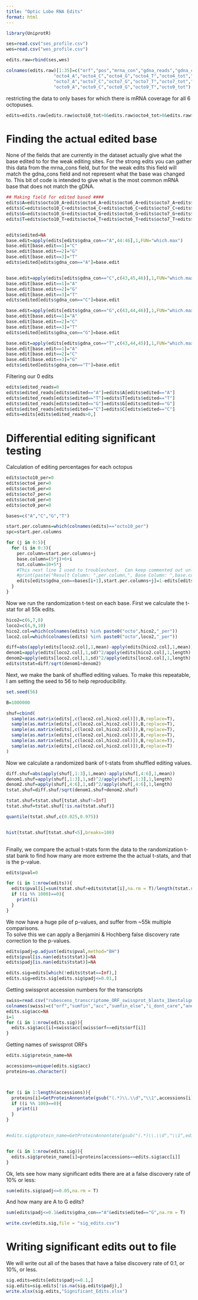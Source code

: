 ```yaml
---
title: "Optic Lobe RNA Edits"
format: html
---
```


```r
library(UniprotR)
```



```r
ses=read.csv("ses_profile.csv")
wes=read.csv("wes_profile.csv")
```

```r
edits.raw=rbind(ses,wes)

```



```r
colnames(edits.raw)[1:35]=c("orf","pos","mrna_con","gdna_reads","gdna_con","octo10_A","octo10_C","octo10_G","octo10_T","octo10_tot",
                  "octo4_A","octo4_C","octo4_G","octo4_T","octo4_tot","octo6_A","octo6_C","octo6_G","octo6_T","octo6_tot",
                  "octo7_A","octo7_C","octo7_G","octo7_T","octo7_tot","octo8_A","octo8_C","octo8_G","octo8_T","octo8_tot",
                  "octo9_A","octo9_C","octo9_G","octo9_T","octo9_tot")
```



restricting the data to only bases for which there is mRNA coverage for all 6 octopuses.
```r
edits=edits.raw[edits.raw$octo10_tot>0&edits.raw$octo4_tot>0&edits.raw$octo6_tot>0&edits.raw$octo7_tot>0&edits.raw$octo8_tot>0&edits.raw$octo9_tot>0,]
```



# Finding the actual edited base
None of the fields that are currently in the dataset actually give what the base edited to for the weak editing sites.  For the strong edits you can gather this data from the mrna_cons field, but for the weak edits this field will match the gdna_cons field and not represent what the base was changed to.  This bit of code is intended to give what is the most common mRNA base that does not match the gDNA.
```r
## Making field for edited based ####
edits$A=edits$octo10_A+edits$octo4_A+edits$octo6_A+edits$octo7_A+edits$octo8_A+edits$octo9_A
edits$C=edits$octo10_C+edits$octo4_C+edits$octo6_C+edits$octo7_C+edits$octo8_C+edits$octo9_C
edits$G=edits$octo10_G+edits$octo4_G+edits$octo6_G+edits$octo7_G+edits$octo8_G+edits$octo9_G
edits$T=edits$octo10_T+edits$octo4_T+edits$octo6_T+edits$octo7_T+edits$octo8_T+edits$octo9_T


edits$edited=NA
base.edit=apply(edits[edits$gdna_con=="A",44:46],1,FUN="which.max")
base.edit[base.edit==1]="C"
base.edit[base.edit==2]="G"
base.edit[base.edit==3]="T"
edits$edited[edits$gdna_con=="A"]=base.edit


base.edit=apply(edits[edits$gdna_con=="C",c(43,45,46)],1,FUN="which.max")
base.edit[base.edit==1]="A"
base.edit[base.edit==2]="G"
base.edit[base.edit==3]="T"
edits$edited[edits$gdna_con=="C"]=base.edit

base.edit=apply(edits[edits$gdna_con=="G",c(43,44,46)],1,FUN="which.max")
base.edit[base.edit==1]="A"
base.edit[base.edit==2]="C"
base.edit[base.edit==3]="T"
edits$edited[edits$gdna_con=="G"]=base.edit

base.edit=apply(edits[edits$gdna_con=="T",c(43,44,45)],1,FUN="which.max")
base.edit[base.edit==1]="A"
base.edit[base.edit==2]="C"
base.edit[base.edit==3]="G"
edits$edited[edits$gdna_con=="T"]=base.edit
```


Filtering our 0 edits
```r
edits$edited_reads=0
edits$edited_reads[edits$edited=="A"]=edits$A[edits$edited=="A"]
edits$edited_reads[edits$edited=="T"]=edits$T[edits$edited=="T"]
edits$edited_reads[edits$edited=="G"]=edits$G[edits$edited=="G"]
edits$edited_reads[edits$edited=="C"]=edits$C[edits$edited=="C"]
edits=edits[edits$edited_reads>0,]
```


# Differential editing significant testing

Calculation of editing percentages for each octopus
```r

edits$octo10_per=0
edits$octo4_per=0
edits$octo6_per=0
edits$octo7_per=0
edits$octo8_per=0
edits$octo9_per=0

bases=c("A","C","G","T")

start.per.columns=which(colnames(edits)=="octo10_per")
spc=start.per.columns

for (j in 0:5){
  for (i in 0:3){
    per.column=start.per.columns+j
    base.column=(5*j)+6+i
    tot.column=10+5*j
    #This next line I used to troubleshoot.  Can keep commented out unless troubleshooting.
    #print(paste("Result Column: ",per.column,", Base Column: ",base.column,", Total Column: ",tot.column,sep=""))
    edits[edits$gdna_con==bases[i+1],start.per.columns+j]=1-edits[edits$gdna_con==bases[i+1],((5*j)+6+i)]/edits[edits$gdna_con==bases[i+1],10+5*j]
  }
}
```

Now we run the randomization t-test on each base.
First we calculate the t-stat for all 55k edits.
```r
hico2=c(6,7,8)
loco2=c(4,9,10)
hico2.col=which(colnames(edits) %in% paste0("octo",hico2,"_per"))
loco2.col=which(colnames(edits) %in% paste0("octo",loco2,"_per"))

diff=abs(apply(edits[loco2.col],1,mean)-apply(edits[hico2.col],1,mean))
denom1=apply(edits[loco2.col],1,sd)^2/apply(edits[hico2.col],1,length)
denom2=apply(edits[loco2.col],1,sd)^2/apply(edits[loco2.col],1,length)
edits$tstat=diff/sqrt(denom1+denom2)
```

Next, we make the bank of shuffled editing values. To make this repeatable, I am setting the seed to 56 to help reproducibility.
```r
set.seed(56)

B=1000000

shuf=cbind(
  sample(as.matrix(edits[,c(loco2.col,hico2.col)]),B,replace=T),  
  sample(as.matrix(edits[,c(loco2.col,hico2.col)]),B,replace=T),  
  sample(as.matrix(edits[,c(loco2.col,hico2.col)]),B,replace=T),  
  sample(as.matrix(edits[,c(loco2.col,hico2.col)]),B,replace=T),  
  sample(as.matrix(edits[,c(loco2.col,hico2.col)]),B,replace=T),  
  sample(as.matrix(edits[,c(loco2.col,hico2.col)]),B,replace=T)
)
```

Now we calculate a randomized bank of t-stats from shuffled editing values.
```r
diff.shuf=abs(apply(shuf[,1:3],1,mean)-apply(shuf[,4:6],1,mean))
denom1.shuf=apply(shuf[,1:3],1,sd)^2/apply(shuf[,1:3],1,length)
denom2.shuf=apply(shuf[,4:6],1,sd)^2/apply(shuf[,4:6],1,length)
tstat.shuf=diff.shuf/sqrt(denom1.shuf+denom2.shuf)
```


```r
tstat.shuf=tstat.shuf[tstat.shuf!=Inf]
tstat.shuf=tstat.shuf[!is.na(tstat.shuf)]

quantile(tstat.shuf,c(0.025,0.975))


hist(tstat.shuf[tstat.shuf<5],breaks=100)
  
```

Finally, we compare the actual t-stats form the data to the randomization t-stat bank to find how many are more extreme the the actual t-stats, and that is the p-value.
```r
edits$pval=0

for (i in 1:nrow(edits)){
  edits$pval[i]=sum(tstat.shuf>edits$tstat[i],na.rm = T)/length(tstat.shuf)
  if ((i %% 1000)==0){
    print(i)
  }
}
```


We now have a huge pile of p-values, and suffer from ~55k multiple comparisons.  
To solve this we can apply a Benjamini & Hochberg false discovery rate correction to the p-values. 
```r
edits$padj=p.adjust(edits$pval,method="BH")
edits$pval[is.nan(edits$tstat)]=NA
edits$padj[is.nan(edits$tstat)]=NA
```


```r
edits.sig=edits[which(!edits$tstat==Inf),]
edits.sig=edits.sig[edits.sig$padj<=0.01,]
```

Getting swissprot accession numbers for the transcripts
```r
swiss=read.csv("rubescens_transcriptome_ORF_swissprot_blastx_1bestalignment.csv",header=F)
colnames(swiss)=c("orf","sumfin","acc","sumfin_else","i_dont_care","another_thing")
edits.sig$acc=NA
i=1
for (i in 1:nrow(edits.sig)){
  edits.sig$acc[i]=swiss$acc[swiss$orf==edits$orf[i]]  
}


```

Getting names of swissprot ORFs
```r

edits.sig$protein_name=NA

accessions=unique(edits.sig$acc)
proteins=as.character()



for (i in 1:length(accessions)){
  proteins[i]=GetProteinAnnontate(gsub("(.*)\\.\\d","\\1",accessions[i]),"protein_name")
  if ((i %% 100)==0){
    print(i)
  }
}


#edits.sig$protein_name=GetProteinAnnontate(gsub("(.*)\\.\\d","\\1",edits.sig$acc),"protein_name")



```


```r
for (i in 1:nrow(edits.sig)){
  edits.sig$protein_name[i]=proteins[accessions==edits.sig$acc[i]]
}
```


Ok, lets see how many significant edits there are at a false discovery rate of 10% or less:
```r
sum(edits.sig$padj<=0.05,na.rm = T)
```

And how many are A to G edits?
```r
sum(edits$padj<=0.1&edits$gdna_con=="A"&edits$edited=="G",na.rm = T)
```

```r
write.csv(edits.sig,file = "sig_edits.csv")
```

# Writing significant edits out to file
We will write out all of the bases that have a false discovery rate of 0.1, or 10%, or less.
```r
sig.edits=edits[edits$padj<=0.1,]
sig.edits=sig.edits[!is.na(sig.edits$padj),]
write.xlsx(sig.edits,"Significant_Edits.xlsx")
```
